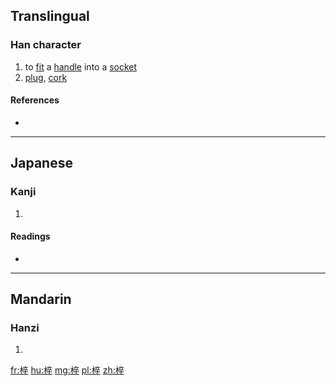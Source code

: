 ==Translingual==

===Han character===
{{Han char|rn=75|rad=木|as=08|sn=12|four=40948|canj=DYOJ|ids=⿰木卒}}

# to [[fit]] a [[handle]] into a [[socket]]
# [[plug]], [[cork]]

====References====
* {{Han ref|kx=0536.060|dkj=15019|dj=0923.190|hdz=21237.010|uh=690A|ud=26890|bh=D9CB|bd=55755}}

----

==Japanese==

===Kanji===
{{ja-kanji|grade=|rs=木08}}

# {{defn|lang=ja|sort=木08}}

====Readings====
* {{ja-readings|on=[[そつ]] (sotsu), [[さつ]] (satsu), [[すい]] (sui)|kun=[[ほぞ]] (hozo)}}

----

==Mandarin==

===Hanzi===
{{cmn-hanzi|pin=[[chuí]] ([[chui2]]), [[zuó]] ([[zuo2]])|wg=ch'ui<sup>2</sup>, tso<sup>2</sup>}}

# {{defn|lang=cmn|sort=木08}}

[[fr:椊]]
[[hu:椊]]
[[mg:椊]]
[[pl:椊]]
[[zh:椊]]
